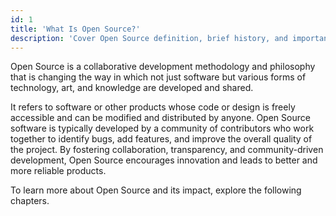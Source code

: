 ```yaml
---
id: 1
title: 'What Is Open Source?'
description: 'Cover Open Source definition, brief history, and importance. Learn how community-driven innovation empowers developers.'
---
```

<p class="lead">Open Source is a collaborative development methodology and philosophy that is changing the way in which not just software but various forms of technology, art, and knowledge are developed and shared.</p>

It refers to software or other products whose code or design is freely accessible and can be modified and distributed by anyone. Open Source software is typically developed by a community of contributors who work together to identify bugs, add features, and improve the overall quality of the project. By fostering collaboration, transparency, and community-driven development, Open Source encourages innovation and leads to better and more reliable products.

To learn more about Open Source and its impact, explore the following chapters.
